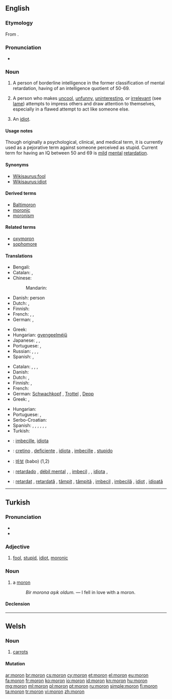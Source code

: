 {{also|mörön}}
==English==

{{wikipedia|Moron (psychology)}}

===Etymology===
From {{etyl|grc|en}} {{term|μωρός|lang=grc||foolish, dull|tr=moros}}.

===Pronunciation===
* {{IPA|/mɔrɒn/}}

===Noun===
{{en-noun}}

# {{context|obsolete|lang=en}} A person of borderline intelligence in the former classification of mental retardation, having of an intelligence quotient of 50-69.
# {{context|informal|lang=en}} A person who makes [[uncool]], [[unfunny]], [[uninteresting]], or [[irrelevant]] (see [[lame]]) attempts to impress others and draw attention to themselves, especially in a flawed attempt to act like someone else.
# {{context|slang|lang=en}} An [[idiot]].

====Usage notes====
Though originally a psychological, clinical, and medical term, it is currently used as a pejorative term against someone perceived as stupid. Current term for having an IQ between 50 and 69 is [[mild]] [[mental]] [[retardation]].

====Synonyms====
* [[Wikisaurus:fool]]
* [[Wikisaurus:idiot]]

====Derived terms====
* [[Baltimoron]]
* [[moronic]]
* [[moronism]]

====Related terms====
* [[oxymoron]]
* [[sophomore]]

====Translations====
{{trans-top|person of borderline intelligence}}
* Bengali: {{t|bn|বোকা|tr=boka|sc=Beng}}
* Catalan: {{t|ca|imbècil|m|f}}, {{t|ca|retardat}}
* Chinese:
*: Mandarin: {{t+|cmn|白痴|tr=báichī|sc=Hani}}
* Danish: {{t+|da|debil}} person
* Dutch: {{t+|nl|idioot}}, {{t+|nl|mongool}}
* Finnish: {{t|fi|lievästi}} {{t+|fi|kehitysvammainen}}
* French: {{t+|fr|attardé}}, {{t+|fr|crétin|m}}, {{t+|fr|demeuré|m}}
* German: {{t|de|Schwachsinniger|m}},  {{t+|de|Schwachkopf|m}}
{{trans-mid}}
* Greek: {{t+|el|καθυστερημένος|tr=kathysteriménos}}
* Hungarian: [[gyengeelméjű]]
* Japanese: {{t|ja|低能者|tr=ていのうしゃ, teinōsha}},  {{t+|ja|間抜け|tr=まぬけ, manuke}},  {{t|ja|頓痴気|tr=とんちき, tonchiki}}
* Portuguese: {{t+|pt|retardado}}, {{t+|pt|débil mental}}
* Russian: {{t+|ru|дебил|m|tr=debíl}},  {{t+|ru|придурок|m|tr=pridúrok}}, {{t+|ru|кретин|m|tr=kretín|sc=Cyrl}}, {{t+|ru|отморо́зок|m|sc=Cyrl}}
* Spanish: {{t|es|retrasado|m}}, {{t|es|retrasada|f}}
{{trans-bottom}}

{{trans-top|person who makes uncool attempts to impress others}}
* Catalan: {{t|ca|imbècil|m|f}}, {{t|ca|subnormal|m|f}}, {{t|ca|retardat}}, {{t|ca|idiota|m|f}}
* Danish: {{t|da|tåbe|c}}
* Dutch: {{t|nl|mogool}}, {{t+|nl|mongol}}
* Finnish: {{t+|fi|hölmö}}, {{t+|fi|tollo}}
* French: {{t+|fr|andouille|f}}
* German: [[Schwachkopf]] {{g|m}}, [[Trottel]] {{g|m}}, [[Depp]] {{g|m}}
* Greek: {{t+|el|βλαμμένος|tr=vlamménos}},  {{t+|el|κρετίνος|m|tr=kretinos}}
{{trans-mid}}
* Hungarian: {{t+|hu|hülye}}
* Portuguese: {{t+|pt|babaca}}, {{t+|pt|otário}}
* Serbo-Croatian: {{t|sh|budala|f}}
* Spanish: {{t+|es|subnormal|m|f}}, {{t|es|retrasado|m}}, {{t|es|retardado|m}}, {{t|es|débil mental|m|f}}, {{t+|es|imbécil|m|f}}, {{t+|es|idiota|m|f}}, {{t+|es|baboso|m}}
* Turkish: {{t+|tr|moron}}
{{trans-bottom}}
{{trans-see|idiot}}

{{checktrans-top}}
* {{ttbc|ia}}: [[imbecille]], [[idiota]]
* {{ttbc|it}}: [[cretino]] {{g|m}}, [[deficiente]] {{g|m}}, [[idiota]] {{g|m}}, [[imbecille]] {{g|m}}, [[stupido]] {{g|m}}
{{trans-mid}}
* {{ttbc|ko}}: [[바보]] (babo) (1,2)
* {{ttbc|pt}}: [[retardado]] {{g|m}}, [[débil mental]] {{g|m}}, {{g|f}}, [[imbecil]] {{g|m}}, {{g|f}}, [[idiota]] {{g|m}}, {{g|f}}
* {{ttbc|ro}}: [[retardat]] {{g|m}}, [[retardată]] {{g|f}}, [[tâmpit]] {{g|m}}, [[tâmpită]] {{g|f}}, [[imbecil]] {{g|m}}, [[imbecilă]] {{g|f}}, [[idiot]] {{g|m}}, [[idioată]] {{g|f}}
{{trans-bottom}}

----

==Turkish==

===Pronunciation===
* {{IPA|[moɾˈon]|lang=tr}}
* {{hyphenation|mo|ron}}

===Adjective===
{{tr-adj}}

# [[fool]], [[stupid]], [[idiot]], [[moronic]]

===Noun===
{{tr-noun|u|lar}}

# a [[moron]]
#: ''Bir morona aşık oldum.'' — I fell in love with a moron.

====Declension====
{{tr-noun-c|o|d}}

----

==Welsh==

===Noun===
{{head|cy|noun|g=f|singular|moronen}}

# [[carrots]]

====Mutation====
{{cy-mut-m|oron}}

[[ar:moron]]
[[br:moron]]
[[cs:moron]]
[[cy:moron]]
[[et:moron]]
[[el:moron]]
[[eu:moron]]
[[fa:moron]]
[[fr:moron]]
[[ko:moron]]
[[io:moron]]
[[id:moron]]
[[kn:moron]]
[[hu:moron]]
[[mg:moron]]
[[ml:moron]]
[[pl:moron]]
[[pt:moron]]
[[ru:moron]]
[[simple:moron]]
[[fi:moron]]
[[ta:moron]]
[[tr:moron]]
[[vi:moron]]
[[zh:moron]]